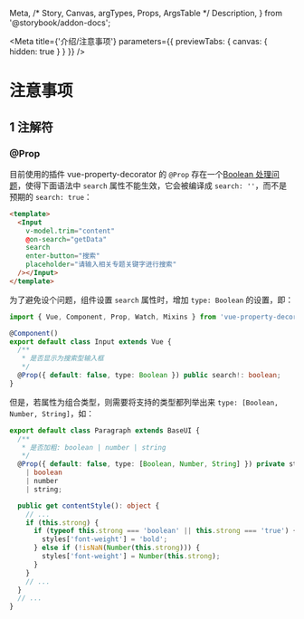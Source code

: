   Meta,
  /* Story, Canvas, argTypes, Props, ArgsTable */ Description,
} from '@storybook/addon-docs';

<Meta title={'介绍/注意事项'} parameters={{ previewTabs: { canvas: { hidden: true } } }} />

# 注意事项

## 1 注解符

### @Prop

目前使用的插件 vue-property-decorator 的 `@Prop` 存在一个[Boolean 处理问题](https://github.com/kaorun343/vue-property-decorator/issues/190)，使得下面语法中 `search` 属性不能生效，它会被编译成 `search: ''`，而不是预期的 `search: true`：

```html
<template>
  <Input
    v-model.trim="content"
    @on-search="getData"
    search
    enter-button="搜索"
    placeholder="请输入相关专题关键字进行搜索"
  /></Input>
</template>
```

为了避免设个问题，组件设置 `search` 属性时，增加 `type: Boolean` 的设置，即：

```ts
import { Vue, Component, Prop, Watch, Mixins } from 'vue-property-decorator';

@Component()
export default class Input extends Vue {
  /**
   * 是否显示为搜索型输入框
   */
  @Prop({ default: false, type: Boolean }) public search!: boolean;
}
```

但是，若属性为组合类型，则需要将支持的类型都列举出来 `type: [Boolean, Number, String]`，如：

```ts
export default class Paragraph extends BaseUI {
  /**
   * 是否加粗: boolean | number | string
   */
  @Prop({ default: false, type: [Boolean, Number, String] }) private strong!:
    | boolean
    | number
    | string;

  public get contentStyle(): object {
    // ...
    if (this.strong) {
      if (typeof this.strong === 'boolean' || this.strong === 'true') {
        styles['font-weight'] = 'bold';
      } else if (!isNaN(Number(this.strong))) {
        styles['font-weight'] = Number(this.strong);
      }
    }
    // ...
  }
  // ...
}
```
